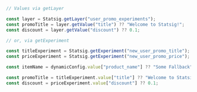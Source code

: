 ```typescript
// Values via getLayer

const layer = Statsig.getLayer("user_promo_experiments");
const promoTitle = layer.getValue("title") ?? "Welcome to Statsig!";
const discount = layer.getValue("discount") ?? 0.1;

// or, via getExperiment

const titleExperiment = Statsig.getExperiment("new_user_promo_title");
const priceExperiment = Statsig.getExperiment("new_user_promo_price");

const itemName = dynamicConfig.value["product_name"] ?? "Some Fallback";

const promoTitle = titleExperiment.value["title"] ?? "Welcome to Statsig!";
const discount = priceExperiment.value["discount"] ?? 0.1;
```
